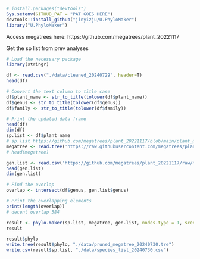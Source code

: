 ```R
# install.packages("devtools")
Sys.setenv(GITHUB_PAT = "PAT GOES HERE")
devtools::install_github("jinyizju/U.PhyloMaker")
library("U.PhyloMaker")
```

Access megatrees here: https://github.com/megatrees/plant_20221117

Get the sp list from prev analyses

```R
# Load the necessary package
library(stringr)

df <- read.csv("./data/cleaned_20240729", header=T)
head(df)

# Convert the text column to title case
df$plant_name <- str_to_title(tolower(df$plant_name))
df$genus <- str_to_title(tolower(df$genus))
df$family <- str_to_title(tolower(df$family))

# Print the updated data frame
head(df)
dim(df)
sp.list <- df$plant_name
# sp.list https://github.com/megatrees/plant_20221117/blob/main/plant_megatree.tre
megatree <- read.tree('https://raw.githubusercontent.com/megatrees/plant_20221117/main/plant_megatree.tre')
# head(megatree)

gen.list <- read.csv('https://github.com/megatrees/plant_20221117/raw/main/plant_genus_list.csv', sep=",")
head(gen.list)
dim(gen.list)

# Find the overlap
overlap <- intersect(df$genus, gen.list$genus)

# Print the overlapping elements
print(length(overlap))
# decent overlap 584

result <- phylo.maker(sp.list, megatree, gen.list, nodes.type = 1, scenario = 3)
result

result$phylo
write.tree(result$phylo, "./data/pruned_megatree_20240730.tre")
write.csv(result$sp.list, "./data/species_list_20240730.csv")
```